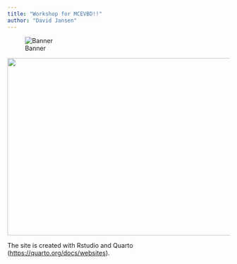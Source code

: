 ```yaml
---
title: "Workshop for MCEVBD!!"
author: "David Jansen"
---
```


![Banner](images/sunset.jpg)

![](images/profile.jpg){fig-align="center" width="1020" height="402"}


The site is created with Rstudio and Quarto (<https://quarto.org/docs/websites>).
